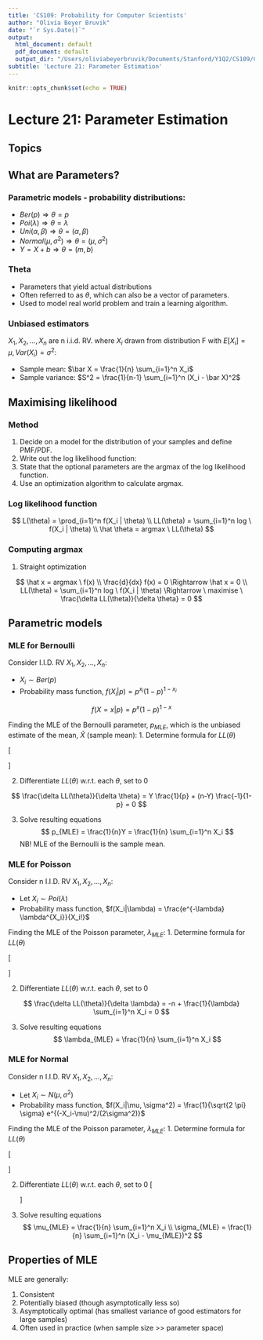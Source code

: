 ```yaml
---
title: 'CS109: Probability for Computer Scientists'
author: "Olivia Beyer Bruvik"
date: "`r Sys.Date()`"
output:
  html_document: default
  pdf_document: default
  output_dir: "/Users/oliviabeyerbruvik/Documents/Stanford/Y1Q2/CS109/CS109_markdowns/reports"
subtitle: 'Lecture 21: Parameter Estimation'
---
```


```r
knitr::opts_chunk$set(echo = TRUE)
```

# Lecture 21: Parameter Estimation {.tabset}

## Topics

## What are Parameters?
### Parametric models - probability distributions:
- $Ber(p) \Rightarrow \theta = p$
- $Poi(\lambda) \Rightarrow \theta = \lambda$ 
- $Uni(\alpha, \beta) \Rightarrow \theta = (\alpha, \beta)$ 
- $Normal(\mu, \sigma^2) \Rightarrow \theta = (\mu, \sigma^2)$
- $Y=X+b \Rightarrow \theta = (m,b)$

### Theta
- Parameters that yield actual distributions
- Often referred to as $\theta$, which can also be a vector of parameters. 
- Used to model real world problem and train a learning algorithm. 

### Unbiased estimators
$X_1, X_2, ..., X_n$ are n i.i.d. RV. where $X_i$ drawn from distribution F with $E[X_i] = \mu, Var(X_i) = \sigma^2$:

- Sample mean: $\bar X = \frac{1}{n} \sum_{i=1}^n X_i$
- Sample variance: $S^2 = \frac{1}{n-1} \sum_{i=1}^n (X_i - \bar X)^2$

## Maximising likelihood
### Method
1. Decide on a model for the distribution of your samples and define PMF/PDF. 
2. Write out the log likelihood function: 
3. State that the optional parameters are the argmax of the log likelihood function. 
4. Use an optimization algorithm to calculate argmax. 

### Log likelihood function
$$
L(\theta) = \prod_{i=1}^n f(X_i | \theta) \\
LL(\theta) = \sum_{i=1}^n log \ f(X_i | \theta) \\
\hat \theta = argmax \ LL(\theta)
$$

### Computing argmax
1. Straight optimization

$$
\hat x = argmax \ f(x) \\ 
\frac{d}{dx} f(x) = 0 \Rightarrow \hat x = 0 \\
LL(\theta) = \sum_{i=1}^n log \ f(X_i | \theta) \Rightarrow \ maximise \ \frac{\delta LL(\theta)}{\delta \theta} = 0
$$

## Parametric models {.tabset}
### MLE for Bernoulli
Consider I.I.D. RV $X_1, X_2, ..., X_n$:

- $X_i \sim Ber(p)$
- Probability mass function, $f(X_i|p) = p^{x_i}(1-p)^{1-x_i}$

$$
f(X=x|p) = p^x(1-p)^{1-x}
$$

Finding the MLE of the Bernoulli parameter, $p_{MLE}$, which is the unbiased estimate of the mean, $\bar X$ (sample mean):
1. Determine formula for $LL(\theta)$

\[
\begin{aligned}
LL(\theta) &= \sum_{i=1}^n logf(X_i|p) = \sum_{i=1}^n log (p^{X_i}(1-p)^{1-X_i}) \\
&= \sum_{i=1}^n [X_i logp + (1-X_i)log(1-p)] \\
&= Y(logp) + (n-Y)log(1-p), where \ Y= \sum_{i=1}^n X_i
\end{aligned}
\]

2. Differentiate $LL(\theta)$ w.r.t. each $\theta$, set to 0

$$
\frac{\delta LL(\theta)}{\delta \theta} = Y \frac{1}{p} + (n-Y) \frac{-1}{1-p} = 0
$$

3. Solve resulting equations
$$
p_{MLE} = \frac{1}{n}Y = \frac{1}{n} \sum_{i=1}^n X_i
$$
NB! MLE of the Bernoulli is the sample mean. 

### MLE for Poisson
Consider n I.I.D. RV $X_1, X_2, ..., X_n$:

- Let $X_i \sim Poi(\lambda)$
- Probability mass function, $f(X_i|\lambda) = \frac{e^{-\lambda} \lambda^{X_i}}{X_i!}$

Finding the MLE of the Poisson parameter, $\lambda_{MLE}$:
1. Determine formula for $LL(\theta)$

\[
\begin{aligned}
LL(\theta) &= \sum_{i=1}^n log(\frac{e^{-\lambda} \lambda^{X_i}}{X_i!}) = \sum_{i=1}^n (-\lambda log e + X_ilog \lambda - log X_i!) \\
&= -n \lambda + log(\lambda) \sum_{i=1}^n X_i - \sum_{i=1}^n log (X_i!)
\end{aligned}
\]

2. Differentiate $LL(\theta)$ w.r.t. each $\theta$, set to 0

$$
\frac{\delta LL(\theta)}{\delta \lambda} = -n + \frac{1}{\lambda} \sum_{i=1}^n X_i = 0
$$

3. Solve resulting equations
$$
\lambda_{MLE} = \frac{1}{n} \sum_{i=1}^n X_i
$$

### MLE for Normal
Consider n I.I.D. RV $X_1, X_2, ..., X_n$:

- Let $X_i \sim N(\mu, \sigma^2)$
- Probability mass function, $f(X_i|\mu, \sigma^2) = \frac{1}{\sqrt{2 \pi} \sigma} e^{(-X_i-\mu)^2/(2\sigma^2)}$

Finding the MLE of the Poisson parameter, $\lambda_{MLE}$:
1. Determine formula for $LL(\theta)$

\[
\begin{aligned}
LL(\theta) &= \sum_{i=1}^n log(\frac{1}{\sqrt{2 \pi} \sigma} e^{(-X_i-\mu)^2/(2\sigma^2)}) 
= \sum_{i=1}^n [-log(\sqrt{2 \pi} \sigma) - (X_i-\mu)^2/(2 \sigma^2)] \\
&= - \sum_{i=1}^n log(\sqrt{2 \pi} \sigma) - \sum_{i=1}^n [(X_i - \mu)^2 / (2 \sigma^2)]
\end{aligned}
\]

2. Differentiate $LL(\theta)$ w.r.t. each $\theta$, set to 0
\[
\begin{aligned}
\frac{\delta LL(\theta)}{\delta \mu} &= \sum_{i=1}^n [2(X_i - \mu) / (2 \sigma^2)] = \frac{1}{\sigma^2} \sum_{i=1}^n (X_i - \mu) = 0 \\
\frac{\delta LL(\theta)}{\delta \sigma} &= \sum_{i=1}^n [2(X_i - \mu) / (2 \sigma^2)] = -\frac{n}{\sigma} + \frac{1}{\sigma^3} \sum_{i=1}^n (X_i - \mu)^2 = 0
\end{aligned}
\]

3. Solve resulting equations
$$
\mu_{MLE} = \frac{1}{n} \sum_{i=1}^n X_i \\ 
\sigma_{MLE} = \frac{1}{n} \sum_{i=1}^n (X_i - \mu_{MLE})^2
$$

## Properties of MLE
MLE are generally:

1. Consistent
2. Potentially biased (though asymptotically less so)
3. Asymptotically optimal (has smallest variance of good estimators for large samples)
4. Often used in practice (when sample size >> parameter space)
  
  